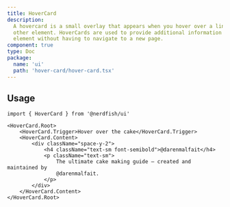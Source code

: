 ```yaml
---
title: HoverCard
description:
  A hovercard is a small overlay that appears when you hover over a link or
  other element. HoverCards are used to provide additional information about an
  element without having to navigate to a new page.
component: true
type: Doc
package:
  name: 'ui'
  path: 'hover-card/hover-card.tsx'
---
```


<ComponentExample src="/src/components/examples/hover-card/demo.tsx">
	<HoverCardDemo />
</ComponentExample>

## Usage

```tsx
import { HoverCard } from '@nerdfish/ui'
```

```tsx
<HoverCard.Root>
	<HoverCard.Trigger>Hover over the cake</HoverCard.Trigger>
	<HoverCard.Content>
		<div className="space-y-2">
			<h4 className="text-sm font-semibold">@darenmalfait</h4>
			<p className="text-sm">
				The ultimate cake making guide – created and maintained by
				@darenmalfait.
			</p>
		</div>
	</HoverCard.Content>
</HoverCard.Root>
```

